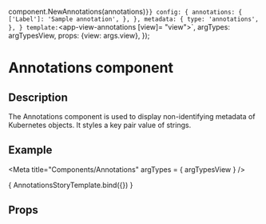 
component.NewAnnotations(annotations)`
}}
  config: {
    annotations: {
      ['Label']: 'Sample annotation',
    },
  },
  metadata: {
    type: 'annotations',
  },
}
  template: `<app-view-annotations [view]= "view"></app-view-annotations>`,
  argTypes: argTypesView,
  props: {view: args.view},
});

<h1>Annotations component</h1>
<h2>Description</h2>

<p>The Annotations component is used to display non-identifying metadata of Kubernetes objects.
It styles a key pair value of strings.</p>
<h2>Example</h2>

<Meta title="Components/Annotations" argTypes = { argTypesView } />

<Canvas withToolbar>
  <Story name="Annotations component"
         parameters={{ docs: annotationsDocs }}
         args= {{ view: annotationsView }}>
    { AnnotationsStoryTemplate.bind({}) }
  </Story>
</Canvas>

<h2>Props</h2>
<ArgsTable story = "Annotations component" />
